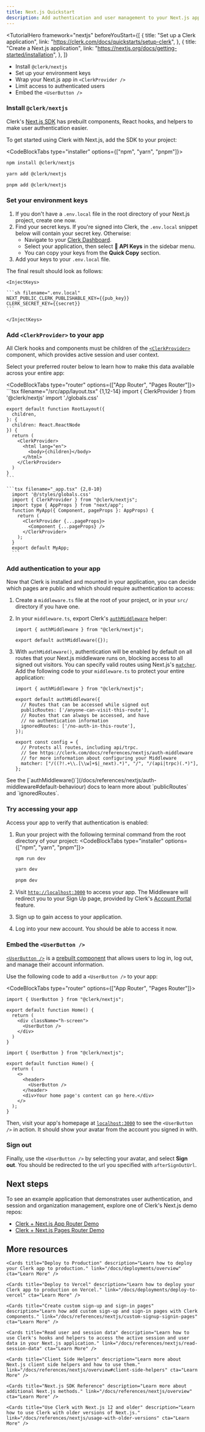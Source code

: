 ---
title: Next.js Quickstart
description: Add authentication and user management to your Next.js app with Clerk.
---

<TutorialHero
  framework="nextjs"
  beforeYouStart={[
    {
      title: "Set up a Clerk application",
      link: "https://clerk.com/docs/quickstarts/setup-clerk",
    },
    {
      title: "Create a Next.js application",
      link: "https://nextjs.org/docs/getting-started/installation",
    },
  ]}
>

- Install `@clerk/nextjs`
- Set up your environment keys
- Wrap your Next.js app in `<ClerkProvider />`
- Limit access to authenticated users
- Embed the `<UserButton />`

</TutorialHero>

<Steps>

### Install `@clerk/nextjs`

Clerk's [Next.js SDK](/docs/references/nextjs/overview) has prebuilt components, React hooks, and helpers to make user authentication easier.

To get started using Clerk with Next.js, add the SDK to your project:

<CodeBlockTabs type="installer" options={["npm", "yarn", "pnpm"]}>
  ```bash filename="terminal"
  npm install @clerk/nextjs
  ```

```bash filename="terminal"
yarn add @clerk/nextjs
```

```bash filename="terminal"
pnpm add @clerk/nextjs
```

</CodeBlockTabs>

### Set your environment keys

1. If you don't have a `.env.local` file in the root directory of your Next.js project, create one now.
2. Find your secret keys. If you're signed into Clerk, the `.env.local` snippet below will contain your secret key. Otherwise:
    - Navigate to your [Clerk Dashboard](https://dashboard.clerk.com/last-active?path=api-keys).
    - Select your application, then select **🔑 API Keys** in the sidebar menu.
    - You can copy your keys from the **Quick Copy** section.
3. Add your keys to your `.env.local` file. 

The final result should look as follows:

    <InjectKeys>

    ```sh filename=".env.local"
    NEXT_PUBLIC_CLERK_PUBLISHABLE_KEY={{pub_key}}
    CLERK_SECRET_KEY={{secret}}
    ```

    </InjectKeys>

### Add `<ClerkProvider>` to your app

All Clerk hooks and components must be children of the [`<ClerkProvider>`](/docs/components/clerk-provider) component, which provides active session and user context.

Select your preferred router below to learn how to make this data available across your entire app:

<CodeBlockTabs type="router" options={["App Router", "Pages Router"]}>
    ```tsx filename="/src/app/layout.tsx" {1,12-14}
    import { ClerkProvider } from '@clerk/nextjs'
    import './globals.css'

    export default function RootLayout({
      children,
    }: {
      children: React.ReactNode
    }) {
      return (        
        <ClerkProvider>
          <html lang="en">
            <body>{children}</body>
          </html>
        </ClerkProvider>
      )
    }
    ```

    ```tsx filename="_app.tsx" {2,8-10}
      import '@/styles/globals.css'
      import { ClerkProvider } from "@clerk/nextjs";
      import type { AppProps } from "next/app";
      function MyApp({ Component, pageProps }: AppProps) {
        return (          
          <ClerkProvider {...pageProps}>
            <Component {...pageProps} />
          </ClerkProvider>
        );
      }
      export default MyApp;
      ```

</CodeBlockTabs>

### Add authentication to your app

Now that Clerk is installed and mounted in your application, you can decide which pages are public and which should require authentication to access:

1. Create a `middleware.ts` file at the root of your project, or in your `src/` directory if you have one.
2. In your `middleware.ts`, export Clerk's [`authMiddleware`](https://clerk.com/docs/references/nextjs/auth-middleware) helper:
    ```tsx filename="middleware.ts"
    import { authMiddleware } from "@clerk/nextjs";

    export default authMiddleware({});
    ```
3. With `authMiddleware()`, authentication will be enabled by default on all routes that your Next.js middleware runs on, blocking access to all signed out visitors. You can specify valid routes using Next.js's [`matcher`](https://nextjs.org/docs/app/building-your-application/routing/middleware#matcher). Add the following code to your `middleware.ts` to protect your entire application:

    ```tsx filename="middleware.ts" {8}
    import { authMiddleware } from "@clerk/nextjs";

    export default authMiddleware({
      // Routes that can be accessed while signed out
      publicRoutes: ['/anyone-can-visit-this-route'],
      // Routes that can always be accessed, and have
      // no authentication information
      ignoredRoutes: ['/no-auth-in-this-route'],
    });

    export const config = {
      // Protects all routes, including api/trpc.
      // See https://clerk.com/docs/references/nextjs/auth-middleware
      // for more information about configuring your Middleware
      matcher: ["/((?!.+\\.[\\w]+$|_next).*)", "/", "/(api|trpc)(.*)"],
    };
    ```

<Callout type="info">
  See the [`authMiddleware()`](/docs/references/nextjs/auth-middleware#default-behaviour) docs to learn more about `publicRoutes` and `ignoredRoutes`.
</Callout>

### Try accessing your app

Access your app to verify that authentication is enabled:

1. Run your project with the following terminal command from the root directory of your project:
    <CodeBlockTabs type="installer" options={["npm", "yarn", "pnpm"]}>
      ```bash filename="terminal"
      npm run dev
      ```

      ```bash filename="terminal"
      yarn dev
      ```

      ```bash filename="terminal"
      pnpm dev
      ```

    </CodeBlockTabs>
2. Visit [`http://localhost:3000`](http://localhost:3000) to access your app. The Middleware will redirect you to your Sign Up page, provided by Clerk's [Account Portal](/docs/account-portal/overview) feature.
3. Sign up to gain access to your application.
4. Log into your new account. You should be able to access it now.


### Embed the `<UserButton />`

[`<UserButton />`](/docs/components/user/user-button) is a [prebuilt component](/docs/components/overview) that allows users to log in, log out, and manage their account information.

Use the following code to add a `<UserButton />` to your app: 

<CodeBlockTabs type="router" options={["App Router", "Pages Router"]}>
```tsx filename="app/page.tsx" {1,8}
import { UserButton } from "@clerk/nextjs";

export default function Home() {
  return (
    <div className="h-screen">
      <UserButton />
    </div>
  )
}
```

```tsx filename="pages/index.tsx" {1,9}
import { UserButton } from "@clerk/nextjs";

export default function Home() {
  return (
    <>
      <header>
        <UserButton />
      </header>
      <div>Your home page's content can go here.</div>
    </>
  );
}
```

</CodeBlockTabs>

Then, visit your app's homepage at [`localhost:3000`](http://localhost:3000) to see the `<UserButton />` in action. It should show your avatar from the account you signed in with.

### Sign out

Finally, use the `<UserButton />` by selecting your avatar, and select **Sign out**. You should be redirected to the url you specified with `afterSignOutUrl`.

</Steps>

## Next steps

To see an example application that demonstrates user authentication, and session and organization management, explore one of Clerk's Next.js demo repos:

- [Clerk + Next.js App Router Demo](https://github.com/clerk/clerk-nextjs-demo-app-router)
- [Clerk + Next.js Pages Router Demo](https://github.com/clerk/clerk-nextjs-demo-pages-router)

## More resources

<div className="container mx-auto my-4">
  <div className="grid grid-cols-1 gap-6 md:grid-cols-2">

    <Cards title="Deploy to Production" description="Learn how to deploy your Clerk app to production." link="/docs/deployments/overview" cta="Learn More" />

    <Cards title="Deploy to Vercel" description="Learn how to deploy your Clerk app to production on Vercel." link="/docs/deployments/deploy-to-vercel" cta="Learn More" />

    <Cards title="Create custom sign-up and sign-in pages" description="Learn how add custom sign-up and sign-in pages with Clerk components." link="/docs/references/nextjs/custom-signup-signin-pages" cta="Learn More" />

    <Cards title="Read user and session data" description="Learn how to use Clerk's hooks and helpers to access the active session and user data in your Next.js application." link="/docs/references/nextjs/read-session-data" cta="Learn More" />

    <Cards title="Client Side Helpers" description="Learn more about Next.js client side helpers and how to use them." link="/docs/references/nextjs/overview#client-side-helpers" cta="Learn More" />

    <Cards title="Next.js SDK Reference" description="Learn more about additional Next.js methods." link="/docs/references/nextjs/overview" cta="Learn More" />

    <Cards title="Use Clerk with Next.js 12 and older" description="Learn how to use Clerk with older versions of Next.js." link="/docs/references/nextjs/usage-with-older-versions" cta="Learn More" />

  </div>
</div>
